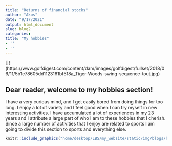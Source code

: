 ```yaml
---
title: "Returns of financial stocks"
author: "Akos"
date: "9/17/2021"
output: html_document
slug: blog2
categories:
title: "My hobbies"
- ''
- ''
---
```


[]!(https://www.golfdigest.com/content/dam/images/golfdigest/fullset/2018/06/11/5b1e78605dd1123161bf518a_Tiger-Woods-swing-sequence-tout.jpg)

## Dear reader, welcome to my hobbies section!

I have a very curious mind, and I get easily bored from doing things for too long. I enjoy a lot of variety and I feel good when I can try myself in new interesting activities. I have accumulated a lot of experiences in my 23 years and I attribute a large part of who I am to these hobbies that I cherish. Since a large number of activities that I enjoy are related to sports I am going to divide this section to sports and everything else.

```r
knitr::include_graphics("home/desktop/LBS/my_website/static/img/blogs/hobby_sports.jpg")
```


